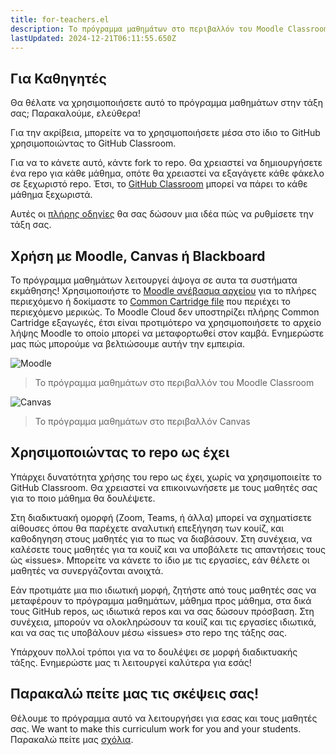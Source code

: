 ```yaml
---
title: for-teachers.el
description: Το πρόγραμμα μαθημάτων στο περιβαλλόν του Moodle Classroom
lastUpdated: 2024-12-21T06:11:55.650Z
---
```


## Για Καθηγητές

Θα θέλατε να χρησιμοποιήσετε αυτό το πρόγραμμα μαθημάτων στην τάξη σας; Παρακαλούμε, ελεύθερα!

Για την ακρίβεια, μπορείτε να το χρησιμοποιήσετε μέσα στο ίδιο το GitHub χρησιμοποιώντας το GitHub Classroom.

Για να το κάνετε αυτό, κάντε fork το repo. Θα χρειαστεί να δημιουργήσετε ένα repo για κάθε μάθημα, οπότε θα χρειαστεί να εξαγάγετε κάθε φάκελο σε ξεχωριστό repo. Έτσι, το [GitHub Classroom](https://classroom.github.com/classrooms) μπορεί να πάρει το κάθε μάθημα ξεχωριστά.

Αυτές οι [πλήρης οδηγίες](https://github.blog/2020-03-18-set-up-your-digital-classroom-with-github-classroom/) θα σας δώσουν μια ιδέα πώς να ρυθμίσετε την τάξη σας.

## Χρήση με Moodle, Canvas ή Blackboard

Το πρόγραμμα μαθημάτων λειτουργεί άψογα σε αυτα τα συστήματα εκμάθησης! Χρησιμοποιήστε το [Moodle ανέβασμα αρχείου](/teaching-files/webdev-moodle.mbz) για το πλήρες περιεχόμενο ή δοκίμαστε το [Common Cartridge file](/teaching-files/webdev-common-cartridge.imscc) που περιέχει το περιεχόμενο μερικώς. Το Moodle Cloud δεν υποστηρίζει πλήρης Common Cartridge εξαγωγές, έτσι είναι προτιμότερο να χρησιμοποιήσετε το αρχείο λήψης Moodle το οποίο μπορεί να μεταφορτωθεί στον καμβά. Ενημερώστε μας πώς μπορούμε να βελτιώσουμε αυτήν την εμπειρία.

![Moodle](/teaching-files/moodle.png)

> Το πρόγραμμα μαθημάτων στο περιβαλλόν του Moodle Classroom

![Canvas](/teaching-files/canvas.png)

> Το πρόγραμμα μαθημάτων στο περιβαλλόν Canvas

## Χρησιμοποιώντας το repo ως έχει

Υπάρχει δυνατότητα χρήσης του repo ως έχει, χωρίς να χρησιμοποιείτε το GitHub Classroom. Θα χρειαστεί να επικοινωνήσετε με τους μαθητές σας για το ποιο μάθημα θα δουλέψετε.

Στη διαδικτυακή ομορφή (Zoom, Teams, ή άλλα) μπορεί να σχηματίσετε αίθουσες όπου θα παρέχετε αναλυτική επεξήγηση των κουίζ, και καθοδηγηση στους μαθητές για το πως να διαβάσουν. Στη συνέχεια, να καλέσετε τους μαθητές για τα κουίζ και να υποβάλετε τις απαντήσεις τους ώς «issues». Μπορείτε να κάνετε το ίδιο με τις εργασίες, εάν θέλετε οι μαθητές να συνεργάζονται ανοιχτά.

Εάν προτιμάτε μια πιο ιδιωτική μορφή, ζητήστε από τους μαθητές σας να μεταφέρουν το πρόγραμμα μαθημάτων, μάθημα προς μάθημα, στα δικά τους GitHub repos, ως ιδιωτικά repos και να σας δώσουν πρόσβαση. Στη συνέχεια, μπορούν να ολοκληρώσουν τα κουίζ και τις εργασίες ιδιωτικά, και να σας τις υποβάλουν μέσω «issues» στο repo της τάξης σας.

Υπάρχουν πολλοί τρόποι για να το δουλέψει σε μορφή διαδικτυακής τάξης. Ενημερώστε μας τι λειτουργεί καλύτερα για εσάς!

## Παρακαλώ πείτε μας τις σκέψεις σας!

Θέλουμε το πρόγραμμα αυτό να λειτουργήσει για εσας και τους μαθητές σας.
We want to make this curriculum work for you and your students. Παρακαλώ πείτε μας [σχόλια](https://github.com/microsoft/Web-Dev-For-Beginners/discussions/categories/teacher-corner).

